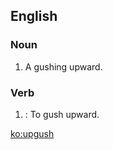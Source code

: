 ==English==

===Noun===
{{en-noun|es}}

# {{lb|en|archaic}} A gushing upward.
#: {{rfquotek|Hawthorne}}

===Verb===
{{en-verb|upgushes|upgushing|upgushed}}

# {{lb|en|obsolete}}: To gush upward.

[[ko:upgush]]